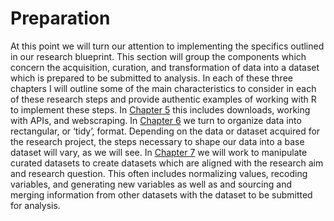 # Preparation {#part-preparation}

At this point we will turn our attention to implementing the specifics outlined in our research blueprint. This section will group the components which concern the acquisition, curation, and transformation of data into a dataset which is prepared to be submitted to analysis. In each of these three chapters I will outline some of the main characteristics to consider in each of these research steps and provide authentic examples of working with R to implement these steps. In [Chapter 5](#acquire-data) this includes downloads, working with APIs, and webscraping. In [Chapter 6](#curate-data) we turn to organize data into rectangular, or 'tidy', format. Depending on the data or dataset acquired for the research project, the steps necessary to shape our data into a base dataset will vary, as we will see. In [Chapter 7](#transform-data) we will work to manipulate curated datasets to create datasets which are aligned with the research aim and research question. This often includes normalizing values, recoding variables, and generating new variables as well as and sourcing and merging information from other datasets with the dataset to be submitted for analysis. 
